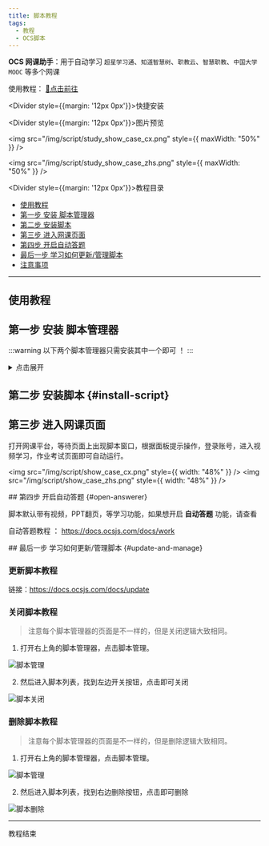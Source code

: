 ```yaml
---
title: 脚本教程
tags:
  - 教程
  - OCS脚本
---
```




**OCS 网课助手**：用于自动学习 `超星学习通`、`知道智慧树`、`职教云`、`智慧职教`、`中国大学MOOC` 等多个网课
 
使用教程： [🔗点击前往](#使用教程)



<Divider style={{margin: '12px 0px'}}>快捷安装</Divider>
  
<ScriptDownloadCards />

<Divider style={{margin: '12px 0px'}}>图片预览</Divider>

<div style={{ maxWidth:"1000px" }}>

  <div style={{display:"flex"  }}>

  <img src="/img/script/study_show_case_cx.png" style={{ maxWidth: "50%" }} />

  <img src="/img/script/study_show_case_zhs.png" style={{ maxWidth: "50%" }} />

  </div>

</div>

<Divider style={{margin: '12px 0px'}}>教程目录</Divider>

- [使用教程](#使用教程)
- [第一步 安装 脚本管理器](#第一步-安装-脚本管理器)
- [第二步 安装脚本](#第二步-安装脚本)
- [第三步 进入网课页面](#第三步-进入网课页面)
- [第四步 开启自动答题](#open-answerer)
- [最后一步 学习如何更新/管理脚本](#update-and-manage)
- [注意事项](#注意事项)

---


## 使用教程


## 第一步 安装 脚本管理器

:::warning 以下两个脚本管理器只需安装其中一个即可 ！
:::

<details>

<summary>点击展开</summary>

> 🎉 脚本猫是 [一之哥](https://blog.icodef.com/) 开发的国产脚本管理器哦，多多支持~

<details>
<summary> <b> 脚本猫 安装-图文教程：</b> </summary>

- `脚本猫链接`： https://docs.scriptcat.org

<div style={{maxWidth:"400px"}}>

![1](../static/img/script/scriptcat_download_1.png)

![2](../static/img/script/scriptcat_download_2.png)

![3](../static/img/script/scriptcat_download_3.png)

</div>
 
<div style={{margin:"12px 0px"}}>

点击获取即可安装。安装后，即可查看第二步。

</div>

</details>

> Tampermonkey（篡改猴/有些人也叫他油猴，但油猴其实是 GreaseMonkey ， 最早出现的脚本管理器）

<details>

<summary>
  <b>Tampermonkey 安装-图文教程：</b>
</summary>

- `Tampermonkey 链接`： https://www.tampermonkey.net/

<div style={{maxWidth:"400px"}}>

![1](../static/img/script/tampermonkey_download_1.png)

![2](../static/img/script/tampermonkey_download_2.png)

</div>

点击获取即可安装。安装后，即可查看第二步。

</details>
</details>

<div id="第二步-安装脚本"></div>

## 第二步 安装脚本 {#install-script}

<ScriptDownloadCards />


## 第三步 进入网课页面

打开网课平台，等待页面上出现脚本窗口，根据面板提示操作，登录账号，进入视频学习，作业考试页面即可自动运行。

<div style={{display:"flex",  alignItems:"top" , flexWrap:"wrap", gap:"12px"}}>

<img src="/img/script/show_case_cx.png" style={{ width: "48%" }} />
<img src="/img/script/show_case_zhs.png" style={{ width: "48%" }} />

</div>

<div id="第四步-开启自动答题"></div>
## 第四步 开启自动答题 {#open-answerer}

脚本默认带有视频，PPT翻页，等学习功能，如果想开启 **自动答题** 功能，请查看

自动答题教程 ： https://docs.ocsjs.com/docs/work

<div id="最后一步-学习如何更新管理脚本"></div>
## 最后一步 学习如何更新/管理脚本 {#update-and-manage}

### 更新脚本教程 

链接：https://docs.ocsjs.com/docs/update

<div id="关闭脚本教程"></div>

### 关闭脚本教程 

> 注意每个脚本管理器的页面是不一样的，但是关闭逻辑大致相同。

1. 打开右上角的脚本管理器，点击脚本管理。

![脚本管理](../static/img/common/script_manage.png)

2. 然后进入脚本列表，找到左边开关按钮，点击即可关闭

![脚本关闭](../static/img/common/script_close.png)

 
### 删除脚本教程 

> 注意每个脚本管理器的页面是不一样的，但是删除逻辑大致相同。

1. 打开右上角的脚本管理器，点击脚本管理。

![脚本管理](../static/img/common/script_manage.png)

2. 然后进入脚本列表，找到右边删除按钮，点击即可删除

![脚本删除](../static/img/common/script_delete.png)


---
教程结束
